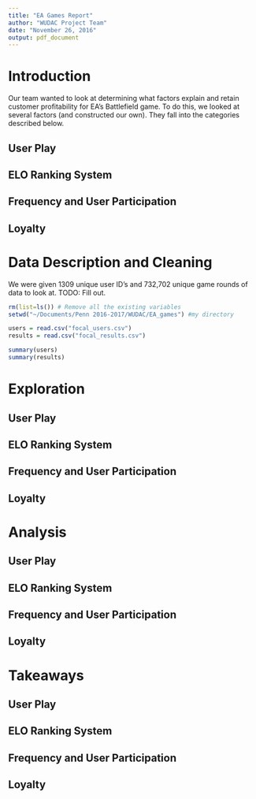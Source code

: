 ```yaml
---
title: "EA Games Report"
author: "WUDAC Project Team"
date: "November 26, 2016"
output: pdf_document
---
```


# Introduction
Our team wanted to look at determining what factors explain and retain customer profitability for EA's Battlefield game. To do this, we looked at several factors (and constructed our own). They fall into the categories described below.  

## User Play

## ELO Ranking System

## Frequency and User Participation

## Loyalty



# Data Description and Cleaning
We were given 1309 unique user ID's and 732,702 unique game rounds of data to look at. TODO: Fill out. 

```r
rm(list=ls()) # Remove all the existing variables
setwd("~/Documents/Penn 2016-2017/WUDAC/EA_games") #my directory

users = read.csv("focal_users.csv")
results = read.csv("focal_results.csv")

summary(users)
summary(results)
```

# Exploration

## User Play

## ELO Ranking System

## Frequency and User Participation

## Loyalty


# Analysis

## User Play

## ELO Ranking System

## Frequency and User Participation

## Loyalty


# Takeaways 

## User Play

## ELO Ranking System

## Frequency and User Participation

## Loyalty

